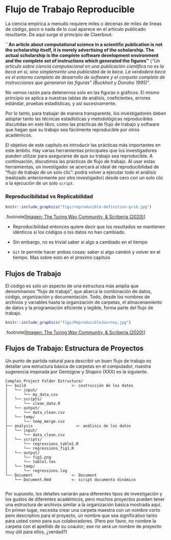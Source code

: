 # Flujo de Trabajo Reproducible

La ciencia  empírica a menudo requiere miles o decenas de miles de líneas de código, poco o nada de lo cual aparece en el artículo publicado resultante. De aquí surge el principio de Claerbout: 

**``An article about computational science in a scientific publication is not the scholarship itself, it is merely advertising of the scholarship. The actual scholarship is the complete software development environment and the complete set of instructions which generated the figures''**
(*"Un artículo sobre ciencia computacional en una publicación científica no es la beca en sí, sino simplemente una publicidad de la beca. La verdadera beca es el entorno completo de desarrollo de software y el conjunto completo de instrucciones que generaron las figuras" (Buckheit y Donoho 1995)*".

 

No vemos razón para detenernos solo en las figuras o gráficos. El mismo principio se aplica a nuestras tablas de análisis, coeficientes, errores estándar, pruebas estadísticas, y así sucesivamente.

Por lo tanto, para trabajar de manera transparente, los investigadores deben adoptar tanto las técnicas estadísticas y metodológicas reproducibles discutidas en este libro, como las prácticas de flujo de trabajo y software que hagan que su trabajo sea fácilmente reproducible por otros académicos. 

El objetivo de este capítulo es introducir las prácticas más importantes en este ámbito. Hay varias herramientas principales que los investigadores pueden utilizar para asegurarse de que su trabajo sea reproducible. A continuación, discutimos las prácticas de flujo de trabajo. Al usar estas herramientas, un investigador se acercará al ideal de reproducibilidad de "flujo de trabajo de un solo clic": podrá volver a ejecutar todo el análisis (realizado anteriormente por otro investigador) desde cero con un solo clic o la ejecución de un solo `script`.




### Reproducibilidad vs Replicabilidad 

```r
knitr::include_graphics("figs/reproducible-definition-grid.jpg")
```

.footnote[[Imagen: The Turing Way Community, & Scriberia (2020)]( https://doi.org/10.5281/zenodo.3332807)]



- Reproducibilidad entonces quiere decir que los resultados se mantienen idénticos si los códigos o los datos no han cambiado.

- Sin embargo, no es trivial saber si algo a cambiado en el tiempo

- `Git` te permite hacer ambas cosas: saber si algo cambió y volver en el tiempo. Mas sobre esto en el proximo capitulo

## Flujos de Trabajo



El código  es solo un aspecto de una estructura más amplia que denominamos "flujo de trabajo", que abarca la combinación de datos, código, organización y documentación. Todo, desde los nombres de archivos y variables hasta la organización de carpetas, el almacenamiento de datos y la programación eficiente y legible, forma parte del flujo de trabajo. 

```r
knitr::include_graphics("figs/ReproducibleJourney.jpg")
```

.footnote[[Imagen: The Turing Way Community, & Scriberia (2020)]( http://doi.org/10.5281/zenodo.3695300)]



## Flujos de Trabajo: Estructura de Proyectos

Un punto de partida natural para describir un buen flujo de trabajo es detallar una estructura básica de carpetas en el computador, nuestra sugerencia inspirada por Gentzgow y Shapiro (XXX) es la siguiente.


```
Complex Project Folder Estructure/
├── build                    <- costrucción de los datos
│   └── input/
│       └── my_data.csv
│   └── scripts/
│       └── clean_data.R
│   └── output/
│       └── data_clean.csv
│   └── temp/
│       └── temp_merge.csv
├── analysis				   <- análisis de los datos
│   └── input/
│       └── data_clean.csv
│   └── scripts/
│       └── regressions_table1.R
│       └── regressions_fig1.R
│   └── output/
│       └── fig1.png
│       └── table1.tex
│   └── temp/
│       └── regressions.log
└── Document                 <- Document
    └── Document.Rmd         <- script documento dinámico
   
```


 Por supuesto, los detalles variarán para diferentes tipos de investigación y los gustos de diferentes académicos, pero muchos proyectos pueden tener una estructura de archivos similar a la organización básica mostrada aquí. En primer lugar, necesita crear una carpeta maestra con un nombre corto pero descriptivo para el proyecto, un nombre que sea significativo tanto para usted como para sus colaboradores. (Pero por favor, no nombre la carpeta con el apellido de su coautor; ese no será un nombre de proyecto muy útil para ellos, ¿verdad?)
 
 
